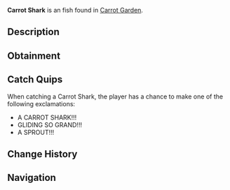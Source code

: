 {{FishInfobox
|image          = Carrot Shark.png
|rarity         = Exotic
|sea            = Second Sea
|location       = [[Carrot Garden]]
|sublocation    = 
|sources        = Fishing Rod
|radar_location = 
|prog_speed     = -80
|xp             = 15000
|weather        = Windy
|time           = 
|season         = Spring
|bait           = 
|base_weight    = 47
|base_value     = 15000
|weight_range   = 32
|base_chance    = 1
|base_resil     = 8
}}
'''Carrot Shark''' is an {{Rarity|Exotic}} fish found in [[Carrot Garden]].

== Description ==
{{Description|A grand shark with a dusty carrot sheen and a growing sprout, cruising the gardens.|Bestiary Entry}}

== Obtainment ==
{{Fish Availability|
Lushgrove/Carrot Garden
|top_rods      = 
Great Rod of Oscar\31673.8\230280.04;
Astralhook Rod\28658.01\231624.98;
Free Spirit Rod\24929.54\230457.85;
Azure Of Lagoon\24538.99\238192.83;
Fang of the Eclipse\23754.77\231522.72;
Resourceful Rod\15640.64\125022.44;
Avalanche Rod\9870.57\105703.06;
Blazebringer Rod\19825.68\189680.79;
Verdant Shear Rod\18051.34\177613.71;
Trident Rod\13850.08\136276;
Seraphic Rod\13424.16\132085.22;
Ethereal Prism Rod\13155.55\124175.18;
Challenger's Rod\12644.61\129451.49;
No-Life Rod\12226.92\125823.72;
Rod Of The Forgotten Fang\11657.77\115258;
Rod Of The Exalted One\11224.16\108377.74;
Rod Of The Depths\10525\105597.37;
Depthseeker Rod\10442.76\111581.59;
Volcanic Rod\9882.78\103320.35;
Zeus Rod\9617.49\100546.82;
Steady Rod\9315.83\103648.27
|recommended   = Astralhook Rod
}}

== Catch Quips ==
When catching a Carrot Shark, the player has a chance to make one of the following exclamations:
* A CARROT SHARK!!!
* GLIDING SO GRAND!!!
* A SPROUT!!!

== Change History ==
{{Change History|{{subst:Current Version}}}}

== Navigation ==
{{Fish Navbox|Carrot Garden}}